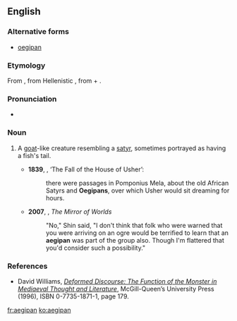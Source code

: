 {{also|Aegipan}}
==English==
===Alternative forms===
*[[oegipan]]

===Etymology===
From {{etyl|la|en}} {{term|Aegipan|Aegipān}}, from Hellenistic {{etyl|grc|en}} {{term|Αἰγίπαν|lang=grc}}, from {{term|αἴξ||goat|lang=grc}} + {{term|Πάν||Pan|lang=grc}}.

===Pronunciation===
*{{a|UK}} {{IPA|/ˈiːdʒɪpan/|lang=en}}

===Noun===
{{en-noun|aegipans|aegipanes}}

# {{context|Classical mythology|lang=en}} A [[goat]]-like creature resembling a [[satyr]], sometimes portrayed as having a fish's tail.
#*'''1839''', {{w|Edgar Allan Poe}}, ‘The Fall of the House of Usher’:
#*:there were passages in Pomponius Mela, about the old African Satyrs and '''Oegipans''', over which Usher would sit dreaming for hours.
#*'''2007''', {{w|David Drake}}, ''The Mirror of Worlds''
#*:"No," Shin said, "I don't think that folk who were warned that you were arriving on an ogre would be terrified to learn that an '''aegipan''' was part of the group also. Though I'm flattered that you'd consider such a possibility."

===References===
*David Williams, ''[http://books.google.com/books?id=Ohj0ouRqorgC Deformed Discourse: The Function of the Monster in Mediaeval Thought and Literature]'', McGill-Queen’s University Press (1996), ISBN 0-7735-1871-1, page 179.

[[fr:aegipan]]
[[ko:aegipan]]